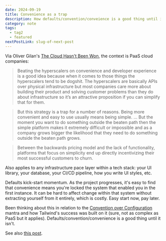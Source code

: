 ```yaml
---
date: 2024-09-19
title: Convenience as a trap
description: How defaults/convention/conveience is a good thing until it isn't
category: note
tags:
  - tag2
  - featured
nextPostLink: slug-of-next-post
---
```


Via Oliver Gilan's [The Cloud Hasn't Been Won](https://olivergilan.com/blog/cloud-hasnt-been-won/), the context is PaaS cloud companies:

> Beating the hyperscalers on convenience and developer experience is a good idea because when it comes to those things the hyperscalers tend to be dogshit. The hyperscalers are basically APIs over physical infrastructure but most companies care more about building their product and solving customer problems than they do about infrastructure so it’s an attractive proposition if you can simplify that for them.

> But this strategy is a trap for a number of reasons. Being more convenient and easy to use usually means being simple. … But <span>the moment you want to do something outside the beaten path then the simple platform makes it extremely difficult or impossible</span> and as a company grows bigger the likelihood that they need to do something outside the beaten path grows.

> Between the backwards pricing model and the lack of functionality, <span>platforms that focus on simplicity end up directly incentivizing their most successful customers to churn.</span>

Also applies to any infrastructure pace layer within a tech stack: your UI library, your database, your CI/CD pipeline, how you write UI styles, etc.

Defaults kick-start momentum. As the project progresses, it's easy to find that convenience means you're locked the system that enabled you in the first instance. It can be hard to affect change within that system without extracting yourself from it entirely, which is costly. Easy start now, pay later.

Been thinking about this in relation to the [Convention over Configuration](https://en.wikipedia.org/wiki/Convention_over_configuration) mantra and how Tailwind's success was built on it (sure, not as complex as PaaS but it applies). Defaults/convention/convenience is a good thing until it isn't.

See also [this post](https://callum.website/organising-design-system-styles).
